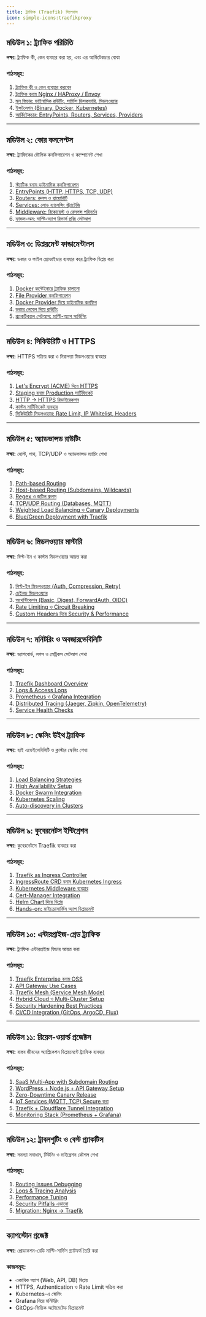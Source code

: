 ```yaml
---
title: ট্র্যাফিক (Traefik) সিলেবাস
icon: simple-icons:traefikproxy
---
```


## মডিউল ১: ট্র্যাফিক পরিচিতি  

**লক্ষ্য:** ট্র্যাফিক কী, কেন ব্যবহার করা হয়, এবং এর আর্কিটেকচার বোঝা  

### পাঠসমূহ:
1. [ট্র্যাফিক কী ও কেন ব্যবহার করবেন](/traefik/what-is-traefik)  
2. [ট্র্যাফিক বনাম Nginx / HAProxy / Envoy](/traefik/comparison)  
3. [মূল ফিচার: ডাইনামিক রাউটিং, সার্ভিস ডিসকভারি, মিডলওয়্যার](/traefik/features)  
4. [ইন্সটলেশন (Binary, Docker, Kubernetes)](/traefik/installation)  
5. [আর্কিটেকচার: EntryPoints, Routers, Services, Providers](/traefik/architecture)  

---

## মডিউল ২: কোর কনসেপ্টস  

**লক্ষ্য:** ট্র্যাফিকের মৌলিক কনফিগারেশন ও কম্পোনেন্ট শেখা  

### পাঠসমূহ:
1. [স্ট্যাটিক বনাম ডাইনামিক কনফিগারেশন](/traefik/static-vs-dynamic)  
2. [EntryPoints (HTTP, HTTPS, TCP, UDP)](/traefik/entrypoints)  
3. [Routers: রুলস ও প্রায়োরিটি](/traefik/routers)  
4. [Services: লোড ব্যালেন্সিং স্ট্র্যাটেজি](/traefik/services)  
5. [Middleware: রিকোয়েস্ট ও রেসপন্স পরিবর্তন](/traefik/middleware)  
6. [হ্যান্ডস-অন: মাল্টি-অ্যাপ রিভার্স প্রক্সি সেটআপ](/traefik/reverse-proxy)  

---

## মডিউল ৩: ডিপ্লয়মেন্ট ফান্ডামেন্টালস  

**লক্ষ্য:** ডকার ও ফাইল প্রোভাইডার ব্যবহার করে ট্র্যাফিক ডিপ্লয় করা  

### পাঠসমূহ:
1. [Docker কন্টেইনারে ট্র্যাফিক চালানো](/traefik/docker-deployment)  
2. [File Provider কনফিগারেশন](/traefik/file-provider)  
3. [Docker Provider দিয়ে ডাইনামিক কনফিগ](/traefik/docker-provider)  
4. [ডকার লেবেল দিয়ে রাউটিং](/traefik/docker-labels)  
5. [প্র্যাকটিক্যাল সেটআপ: মাল্টি-অ্যাপ সার্ভিসিং](/traefik/multi-app-setup)  

---

## মডিউল ৪: সিকিউরিটি ও HTTPS  

**লক্ষ্য:** HTTPS সক্রিয় করা ও নিরাপত্তা মিডলওয়্যার ব্যবহার  

### পাঠসমূহ:
1. [Let's Encrypt (ACME) দিয়ে HTTPS](/traefik/https-letsencrypt)  
2. [Staging বনাম Production সার্টিফিকেট](/traefik/acme-env)  
3. [HTTP → HTTPS রিডাইরেকশন](/traefik/https-redirect)  
4. [কাস্টম সার্টিফিকেট ব্যবহার](/traefik/custom-cert)  
5. [সিকিউরিটি মিডলওয়্যার: Rate Limit, IP Whitelist, Headers](/traefik/security-middleware)  

---

## মডিউল ৫: অ্যাডভান্সড রাউটিং  

**লক্ষ্য:** হোস্ট, পাথ, TCP/UDP ও অ্যাডভান্সড ম্যাচিং শেখা  

### পাঠসমূহ:
1. [Path-based Routing](/traefik/path-routing)  
2. [Host-based Routing (Subdomains, Wildcards)](/traefik/host-routing)  
3. [Regex ও জটিল রুলস](/traefik/regex-routing)  
4. [TCP/UDP Routing (Databases, MQTT)](/traefik/tcp-udp)  
5. [Weighted Load Balancing ও Canary Deployments](/traefik/canary)  
6. [Blue/Green Deployment with Traefik](/traefik/blue-green)  

---

## মডিউল ৬: মিডলওয়্যার মাস্টারি  

**লক্ষ্য:** বিল্ট-ইন ও কাস্টম মিডলওয়্যার আয়ত্ত করা  

### পাঠসমূহ:
1. [বিল্ট-ইন মিডলওয়্যার (Auth, Compression, Retry)](/traefik/builtin-middleware)  
2. [চেইনড মিডলওয়্যার](/traefik/chained-middleware)  
3. [অথেন্টিকেশন (Basic, Digest, ForwardAuth, OIDC)](/traefik/authentication)  
4. [Rate Limiting ও Circuit Breaking](/traefik/rate-limit-circuit)  
5. [Custom Headers দিয়ে Security & Performance](/traefik/custom-headers)  

---

## মডিউল ৭: মনিটরিং ও অবজারভেবিলিটি  

**লক্ষ্য:** ড্যাশবোর্ড, লগস ও মেট্রিকস সেটআপ শেখা  

### পাঠসমূহ:
1. [Traefik Dashboard Overview](/traefik/dashboard)  
2. [Logs & Access Logs](/traefik/logs)  
3. [Prometheus ও Grafana Integration](/traefik/metrics-prometheus)  
4. [Distributed Tracing (Jaeger, Zipkin, OpenTelemetry)](/traefik/tracing)  
5. [Service Health Checks](/traefik/health-checks)  

---

## মডিউল ৮: স্কেলিং উইথ ট্র্যাফিক  

**লক্ষ্য:** হাই এভেইলেবিলিটি ও ক্লাস্টার স্কেলিং শেখা  

### পাঠসমূহ:
1. [Load Balancing Strategies](/traefik/load-balancing)  
2. [High Availability Setup](/traefik/ha-setup)  
3. [Docker Swarm Integration](/traefik/docker-swarm)  
4. [Kubernetes Scaling](/traefik/k8s-scaling)  
5. [Auto-discovery in Clusters](/traefik/auto-discovery)  

---

## মডিউল ৯: কুবেরনেটস ইন্টিগ্রেশন  

**লক্ষ্য:** কুবেরনেটসে Traefik ব্যবহার করা  

### পাঠসমূহ:
1. [Traefik as Ingress Controller](/traefik/k8s-ingress)  
2. [IngressRoute CRD বনাম Kubernetes Ingress](/traefik/ingress-crd)  
3. [Kubernetes Middleware ব্যবহার](/traefik/k8s-middleware)  
4. [Cert-Manager Integration](/traefik/cert-manager)  
5. [Helm Chart দিয়ে ডিপ্লয়](/traefik/helm-deploy)  
6. [Hands-on: মাইক্রোসার্ভিস অ্যাপ ডিপ্লয়মেন্ট](/traefik/k8s-microservices)  

---

## মডিউল ১০: এন্টারপ্রাইজ-গ্রেড ট্র্যাফিক  

**লক্ষ্য:** ট্র্যাফিক এন্টারপ্রাইজ ফিচার আয়ত্ত করা  

### পাঠসমূহ:
1. [Traefik Enterprise বনাম OSS](/traefik/enterprise-vs-oss)  
2. [API Gateway Use Cases](/traefik/api-gateway)  
3. [Traefik Mesh (Service Mesh Mode)](/traefik/service-mesh)  
4. [Hybrid Cloud ও Multi-Cluster Setup](/traefik/hybrid-multi)  
5. [Security Hardening Best Practices](/traefik/security-hardening)  
6. [CI/CD Integration (GitOps, ArgoCD, Flux)](/traefik/cicd)  

---

## মডিউল ১১: রিয়েল-ওয়ার্ল্ড প্রজেক্টস  

**লক্ষ্য:** বাস্তব জীবনের অ্যাপ্লিকেশন ডিপ্লয়মেন্টে ট্র্যাফিক ব্যবহার  

### পাঠসমূহ:
1. [SaaS Multi-App with Subdomain Routing](/traefik/saas-routing)  
2. [WordPress + Node.js + API Gateway Setup](/traefik/wordpress-node)  
3. [Zero-Downtime Canary Release](/traefik/canary-project)  
4. [IoT Services (MQTT, TCP) Secure করা](/traefik/iot-security)  
5. [Traefik + Cloudflare Tunnel Integration](/traefik/cloudflare)  
6. [Monitoring Stack (Prometheus + Grafana)](/traefik/monitoring-stack)  

---

## মডিউল ১২: ট্রাবলশুটিং ও বেস্ট প্র্যাকটিস  

**লক্ষ্য:** সমস্যা সমাধান, টিউনিং ও মাইগ্রেশন কৌশল শেখা  

### পাঠসমূহ:
1. [Routing Issues Debugging](/traefik/debug-routing)  
2. [Logs & Tracing Analysis](/traefik/log-tracing)  
3. [Performance Tuning](/traefik/performance-tuning)  
4. [Security Pitfalls এড়ানো](/traefik/security-pitfalls)  
5. [Migration: Nginx → Traefik](/traefik/migration)  

---

## ক্যাপস্টোন প্রজেক্ট  

**লক্ষ্য:** প্রোডাকশন-রেডি মাল্টি-সার্ভিস প্ল্যাটফর্ম তৈরি করা  

### কাজসমূহ:
- একাধিক অ্যাপ (Web, API, DB) ডিপ্লয়  
- HTTPS, Authentication ও Rate Limit সক্রিয় করা  
- Kubernetes-এ স্কেলিং  
- Grafana দিয়ে মনিটরিং  
- GitOps-ভিত্তিক অটোমেটেড ডিপ্লয়মেন্ট  
